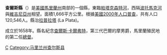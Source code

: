 <!--[[File:Map_of_Maryland_highlighting_Charles_County.svg|250px]]-->
{{Infobox U.S. County|
 county  = 查爾斯縣|
 state = 馬里蘭州 |
 en county  = Charles County|
 en state = Maryland |
 seal = Charles County md seal.gif |
 map size = 225|
 founded year = 1658|
 seat wl = La Plata | 
 area = 1,666 [[square_kilometre|km²]] (643 [[square_mile|mi²]]) |
 area land = 1,194 km² (461 mi²) |
 area water = 472 km² (182 mi²) |
 area percentage = 28.33% |
 census yr = 2000|
 pop = 120,546 |
 density = 101|
 web = www.charlescounty.org|
|}}
'''查爾斯縣'''（{{lang-en|Charles County}}）是[[美國|美國]][[馬里蘭州|馬里蘭州]]南部的一個縣，東臨[[帕塔克森特河|帕塔克森特河]]，西隔[[波托馬克河|波托馬克河]]與[[維吉尼亞州|維吉尼亞州]]相望。面積1,666平方公里。根據[[美國2000年人口普查|美國2000年人口普查]]，共有人口120,546人。縣治[[拉普拉塔_(馬里蘭州)|拉普拉塔]] (La Plata)。

成立於1658年。縣名紀念[[查爾斯·卡爾弗特|查爾斯·卡爾弗特]]，第三代巴爾的摩男爵，馬里蘭殖民地的第二任[[馬里蘭州州長|總督]]。

{{马里兰州}}
{{Maryland-stub}}

[[Category:马里兰州行政区划|C]]
[[Category:马里兰州查尔斯县|Category:马里兰州查尔斯县]]